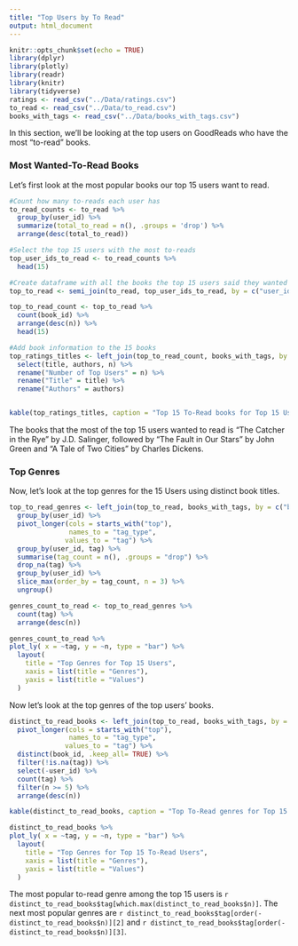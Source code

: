 ```yaml
---
title: "Top Users by To Read"
output: html_document
---
```


```r
knitr::opts_chunk$set(echo = TRUE)
library(dplyr)
library(plotly)
library(readr)
library(knitr)
library(tidyverse)
ratings <- read_csv("../Data/ratings.csv")
to_read <- read_csv("../Data/to_read.csv")
books_with_tags <- read_csv("../Data/books_with_tags.csv")
```
In this section, we'll be looking at the top users on GoodReads who have the most "to-read" books. 

### Most Wanted-To-Read Books 

Let's first look at the most popular books our top 15 users want to read.
```r
#Count how many to-reads each user has
to_read_counts <- to_read %>%
  group_by(user_id) %>%
  summarize(total_to_read = n(), .groups = 'drop') %>%
  arrange(desc(total_to_read))

#Select the top 15 users with the most to-reads
top_user_ids_to_read <- to_read_counts %>%
  head(15)

#Create dataframe with all the books the top 15 users said they wanted to read. Count how many times these books were selected by users. Select the top 15 to-read books by the top 15 users
top_to_read <- semi_join(to_read, top_user_ids_to_read, by = c("user_id"))

top_to_read_count <- top_to_read %>%
  count(book_id) %>%
  arrange(desc(n)) %>%
  head(15) 

#Add book information to the 15 books
top_ratings_titles <- left_join(top_to_read_count, books_with_tags, by = c("book_id")) %>%
  select(title, authors, n) %>%
  rename("Number of Top Users" = n) %>%
  rename("Title" = title) %>%
  rename("Authors" = authors)


kable(top_ratings_titles, caption = "Top 15 To-Read books for Top 15 Users", align = "c")

```
The books that the most of the top 15 users wanted to read is "The Catcher in the Rye" by J.D. Salinger, followed by "The Fault in Our Stars" by John Green and "A Tale of Two Cities" by Charles Dickens.

### Top Genres

Now, let's look at the top genres for the 15 Users using distinct book titles. 

```r
top_to_read_genres <- left_join(top_to_read, books_with_tags, by = c("book_id")) %>%
  group_by(user_id) %>% 
  pivot_longer(cols = starts_with("top"),
               names_to = "tag_type",
              values_to = "tag") %>%
  group_by(user_id, tag) %>%
  summarise(tag_count = n(), .groups = "drop") %>%
  drop_na(tag) %>%
  group_by(user_id) %>%
  slice_max(order_by = tag_count, n = 3) %>%
  ungroup()

genres_count_to_read <- top_to_read_genres %>%
  count(tag) %>%
  arrange(desc(n))

genres_count_to_read %>%
plot_ly( x = ~tag, y = ~n, type = "bar") %>%
  layout(
    title = "Top Genres for Top 15 Users",
    xaxis = list(title = "Genres"),
    yaxis = list(title = "Values")
  )
```
Now let's look at the top genres of the top users' books. 

```r
distinct_to_read_books <- left_join(top_to_read, books_with_tags, by = c("book_id")) %>%
  pivot_longer(cols = starts_with("top"),
               names_to = "tag_type",
              values_to = "tag") %>%
  distinct(book_id, .keep_all= TRUE) %>%
  filter(!is.na(tag)) %>%
  select(-user_id) %>%
  count(tag) %>%
  filter(n >= 5) %>%
  arrange(desc(n)) 

kable(distinct_to_read_books, caption = "Top To-Read genres for Top 15 Users", align = "c")

distinct_to_read_books %>%
plot_ly( x = ~tag, y = ~n, type = "bar") %>%
  layout(
    title = "Top Genres for Top 15 To-Read Users",
    xaxis = list(title = "Genres"),
    yaxis = list(title = "Values")
  )

```

The most popular to-read genre among the top 15 users is `r distinct_to_read_books$tag[which.max(distinct_to_read_books$n)]`. The next most popular genres are `r distinct_to_read_books$tag[order(-distinct_to_read_books$n)][2]` and `r distinct_to_read_books$tag[order(-distinct_to_read_books$n)][3]`.
